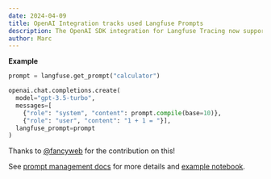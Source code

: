 ```yaml
---
date: 2024-04-09
title: OpenAI Integration tracks used Langfuse Prompts
description: The OpenAI SDK integration for Langfuse Tracing now supports capturing the used prompt (version) from Prompt Management.
author: Marc
---
```



<ChangelogHeader />

**Example**

```python /langfuse_prompt=prompt/
prompt = langfuse.get_prompt("calculator")

openai.chat.completions.create(
  model="gpt-3.5-turbo",
  messages=[
    {"role": "system", "content": prompt.compile(base=10)},
    {"role": "user", "content": "1 + 1 = "}],
  langfuse_prompt=prompt
)
```

Thanks to [@fancyweb](https://github.com/fancyweb) for the contribution on this!

See [prompt management docs](/docs/prompts) for more details and [example notebook](/docs/prompts/example-openai-functions).
